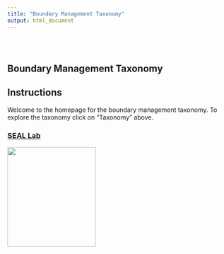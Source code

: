 ```yaml
---
title: "Boundary Management Taxonomy"
output: html_document
---
```


<style type="text/css">
.title {
  display: none;
}

#getting-started img {
  margin-right: 10px;
}

</style>

<div class="row" style="padding-top: 30px;">
<div class="col-sm-6">

# **Boundary Management Taxonomy**

## Instructions

Welcome to the homepage for the boundary management taxonomy. To explore the taxonomy click on "Taxonomy" above. 



</div>
<div class="col-sm-6">

### [SEAL Lab](https://www.cortrudolph.com)
<a href = "https://www.cortrudolph.com">
<img src="images/logo1.png" width="200" height="225">

</a>
</div>
